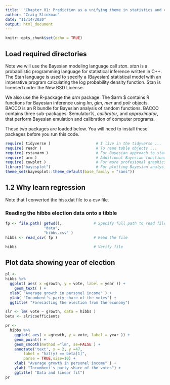 ```yaml
---
title:  "Chapter 01: Prediction as a unifying theme in statistics and causal inference"
author: "Craig Slinkman"
date: "11/14/2020"
output: html_document
---
```




```r
knitr::opts_chunk$set(echo = TRUE)
```

## Load required directories

Note we will use the Bayesian modeling language call $stan$.  $stan$ is a probabilistic programming language for statistical inference written in C++. The Stan language is used to specify a (Bayesian) statistical model with an imperative program calculating the log probability density function. Stan is licensed under the New BSD License.  

We also use the R-package the $arm$ package.  The $arm $ contains R functions for Bayesian inference using $lm$, $glm$, $mer$ and $polr$ objects. BACCO is an R bundle for Bayesian analysis of random functions. BACCO contains three sub-packages: $emulator%, $calibrator$, and $approximator$, that perform Bayesian emulation and calibration of computer programs.
  
These two packages are loaded below.  You will need to install these packages before you run this code.

```r
require( tidyverse )                    # I live in the tidyverse ...   
require( readr )                        # To read table objects ...
require( rstanarm )                     # For Bayesian approach to statistics ...
require( arm )                          # Additional Bayesian functionality ...
require( cowplot )                      # For more profesional graphics ...
library("bayesplot")                    # For plotting Bayesian analysis ...
theme_set(bayesplot::theme_default(base_family = "sans"))
```


## 1.2 Why learn regression

Note that I converted the hiss.dat file to a csv file.

### Reading the hibbs election data onto a tibble

```r
fp <- file.path( getwd(),              # Specify full path to read file ...
                 "data",
                 "hibbs.csv" )
hibbs <- read_csv( fp )                # Read the file

hibbs                                  # Verify file
```

## Plot data showing year of election 

```r
pl <-  
hibbs %>% 
  ggplot( aes( x =growth, y = vote, label = year )) +
    geom_text( ) +
  xlab( "Average growth in personel income" ) +
  ylab( "Incumbent's party share of the votes") +
  ggtitle( "Forecasting the election from the economy")

slr <- lm( vote ~ growth, data = hibbs )
beta <- slr$coefficients

pr <- 
  hibbs %>% 
    ggplot( aes( x =growth, y = vote, label = year )) +
    geom_point() +
    geom_smooth(method ="lm", se=FALSE ) +
    annotate('text', x = 2, y =47, 
        label = "hat(y) == beta[1]",
        parse = TRUE,size=10) +
    xlab( "Average growth in personel income" ) +
    ylab( "Incumbent's party share of the votes") +
    ggtitle( "Data and linear fit")
pr
```

